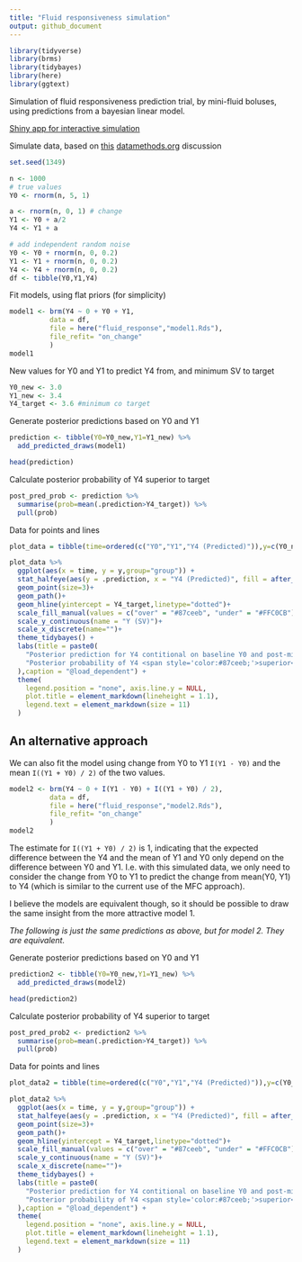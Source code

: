 ```yaml
---
title: "Fluid responsiveness simulation"
output: github_document
---
```


```r
library(tidyverse)
library(brms)
library(tidybayes)
library(here)
library(ggtext)
```

Simulation of fluid responsiveness prediction trial, by mini-fluid boluses, using predictions from a bayesian linear model.

[Shiny app for interactive simulation](https://lmsaxhaug.shinyapps.io/fluid_response_sim/)

Simulate data, based on [this](https://discourse.datamethods.org/t/calculating-correlation-between-consecutive-changes-dealing-with-spurious-correlation/4528/6) [datamethods.org](datamethods.org) discussion

```r
set.seed(1349)

n <- 1000
# true values
Y0 <- rnorm(n, 5, 1)

a <- rnorm(n, 0, 1) # change
Y1 <- Y0 + a/2
Y4 <- Y1 + a

# add independent random noise
Y0 <- Y0 + rnorm(n, 0, 0.2)
Y1 <- Y1 + rnorm(n, 0, 0.2)
Y4 <- Y4 + rnorm(n, 0, 0.2)
df <- tibble(Y0,Y1,Y4)
```

Fit models, using flat priors (for simplicity)

```r
model1 <- brm(Y4 ~ 0 + Y0 + Y1,
          data = df,
          file = here("fluid_response","model1.Rds"),
          file_refit= "on_change"
          )
model1
```

New values for Y0 and Y1 to predict Y4 from, and minimum SV to target

```r
Y0_new <- 3.0
Y1_new <- 3.4
Y4_target <- 3.6 #minimum co target

```

Generate posterior predictions based on Y0 and Y1

```r
prediction <- tibble(Y0=Y0_new,Y1=Y1_new) %>%
  add_predicted_draws(model1)

head(prediction)
```

Calculate posterior probability of Y4 superior to target

```r
post_pred_prob <- prediction %>%
  summarise(prob=mean(.prediction>Y4_target)) %>%
  pull(prob)
```

Data for points and lines

```r
plot_data = tibble(time=ordered(c("Y0","Y1","Y4 (Predicted)")),y=c(Y0_new,Y1_new,mean(prediction$.prediction)),group="group")
```

```r
plot_data %>%
  ggplot(aes(x = time, y = y,group="group")) +
  stat_halfeye(aes(y = .prediction, x = "Y4 (Predicted)", fill = after_stat(ifelse(y > Y4_target, "over", "under"))), data = prediction) +
  geom_point(size=3)+
  geom_path()+
  geom_hline(yintercept = Y4_target,linetype="dotted")+
  scale_fill_manual(values = c("over" = "#87ceeb", "under" = "#FFC0CB")) +
  scale_y_continuous(name = "Y (SV)")+
  scale_x_discrete(name="")+
  theme_tidybayes() +
  labs(title = paste0(
    "Posterior prediction for Y4 contitional on baseline Y0 and post-minibolus Y1 <br>",
    "Posterior probability of Y4 <span style='color:#87ceeb;'>superior</span> to target (dotted line): ", scales::percent(post_pred_prob, accuracy = .1)
  ),caption = "@load_dependent") +
  theme(
    legend.position = "none", axis.line.y = NULL,
    plot.title = element_markdown(lineheight = 1.1),
    legend.text = element_markdown(size = 11)
  )

```

## An alternative approach

We can also fit the model using change from Y0 to Y1 `I(Y1 - Y0)` and the mean `I((Y1 + Y0) / 2)` of the two values.

```r
model2 <- brm(Y4 ~ 0 + I(Y1 - Y0) + I((Y1 + Y0) / 2),
          data = df,
          file = here("fluid_response","model2.Rds"),
          file_refit= "on_change"
          )
model2
```

The estimate for `I((Y1 + Y0) / 2)` is 1, indicating that the expected difference between the Y4 and the mean of Y1 and Y0 only depend on the difference between Y0 and Y1. I.e. with this simulated data, we only need to consider the change from Y0 to Y1 to predict the change from mean(Y0, Y1) to Y4 (which is similar to the current use of the MFC approach). 

I believe the models are equivalent though, so it should be possible to draw the same insight from the more attractive model 1.

*The following is just the same predictions as above, but for model 2. They are equivalent.*

Generate posterior predictions based on Y0 and Y1

```r
prediction2 <- tibble(Y0=Y0_new,Y1=Y1_new) %>%
  add_predicted_draws(model2)

head(prediction2)
```

Calculate posterior probability of Y4 superior to target

```r
post_pred_prob2 <- prediction2 %>%
  summarise(prob=mean(.prediction>Y4_target)) %>%
  pull(prob)
```

Data for points and lines

```r
plot_data2 = tibble(time=ordered(c("Y0","Y1","Y4 (Predicted)")),y=c(Y0_new,Y1_new,mean(prediction2$.prediction)),group="group")
```

```r
plot_data2 %>%
  ggplot(aes(x = time, y = y,group="group")) +
  stat_halfeye(aes(y = .prediction, x = "Y4 (Predicted)", fill = after_stat(ifelse(y > Y4_target, "over", "under"))), data = prediction2) +
  geom_point(size=3)+
  geom_path()+
  geom_hline(yintercept = Y4_target,linetype="dotted")+
  scale_fill_manual(values = c("over" = "#87ceeb", "under" = "#FFC0CB")) +
  scale_y_continuous(name = "Y (SV)")+
  scale_x_discrete(name="")+
  theme_tidybayes() +
  labs(title = paste0(
    "Posterior prediction for Y4 contitional on baseline Y0 and post-minibolus Y1 <br>",
    "Posterior probability of Y4 <span style='color:#87ceeb;'>superior</span> to target (dotted line): ", scales::percent(post_pred_prob2, accuracy = .1)
  ),caption = "@load_dependent") +
  theme(
    legend.position = "none", axis.line.y = NULL,
    plot.title = element_markdown(lineheight = 1.1),
    legend.text = element_markdown(size = 11)
  )

```
